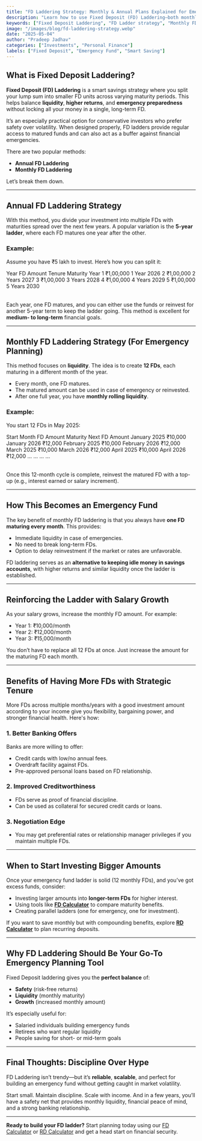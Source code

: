 ---
title: "FD Laddering Strategy: Monthly & Annual Plans Explained for Emergency Funds"
description: "Learn how to use Fixed Deposit (FD) Laddering—both monthly and annual—to build a strategic emergency fund, enjoy liquidity, and gain better banking relationships. Explore how this strategy evolves with your income."
keywords: ["Fixed Deposit Laddering", "FD Ladder strategy", "Monthly FD ladder", "Emergency fund using FDs", "Best FD investment plan", "Wealth building with FDs", "FD maturity planning", "How to ladder fixed deposits", "Bank FD ladder for emergencies", "FD laddering for salaried individuals"]
image: "/images/blog/fd-laddering-strategy.webp"
date: "2025-05-04"
author: "Pradeep Jadhav"
categories: ["Investments", "Personal Finance"]
labels: ["Fixed Deposit", "Emergency Fund", "Smart Saving"]
---

## What is Fixed Deposit Laddering?

**Fixed Deposit (FD) Laddering** is a smart savings strategy where you split your lump sum into smaller FD units across varying maturity periods. This helps balance **liquidity**, **higher returns**, and **emergency preparedness** without locking all your money in a single, long-term FD.

It’s an especially practical option for conservative investors who prefer safety over volatility. When designed properly, FD ladders provide regular access to matured funds and can also act as a buffer against financial emergencies.

There are two popular methods:

- **Annual FD Laddering**
- **Monthly FD Laddering**

Let’s break them down.

---

## Annual FD Laddering Strategy

With this method, you divide your investment into multiple FDs with maturities spread over the next few years. A popular variation is the **5-year ladder**, where each FD matures one year after the other.

### Example:

Assume you have ₹5 lakh to invest. Here’s how you can split it:

<Table>
  <TableHead>
    <TableRow>
      <TableCell>Year</TableCell>
      <TableCell>FD Amount</TableCell>
      <TableCell>Tenure</TableCell>
      <TableCell isLastColumn={true}>Maturity Year</TableCell>
    </TableRow>
  </TableHead>
  <TableBody>
    <TableRow>
      <TableCell>1</TableCell>
      <TableCell>₹1,00,000</TableCell>
      <TableCell>1 Year</TableCell>
      <TableCell isLastColumn={true}>2026</TableCell>
    </TableRow>
    <TableRow>
      <TableCell>2</TableCell>
      <TableCell>₹1,00,000</TableCell>
      <TableCell>2 Years</TableCell>
      <TableCell isLastColumn={true}>2027</TableCell>
    </TableRow>
    <TableRow>
      <TableCell>3</TableCell>
      <TableCell>₹1,00,000</TableCell>
      <TableCell>3 Years</TableCell>
      <TableCell isLastColumn={true}>2028</TableCell>
    </TableRow>
    <TableRow>
      <TableCell>4</TableCell>
      <TableCell>₹1,00,000</TableCell>
      <TableCell>4 Years</TableCell>
      <TableCell isLastColumn={true}>2029</TableCell>
    </TableRow>
    <TableRow>
      <TableCell>5</TableCell>
      <TableCell>₹1,00,000</TableCell>
      <TableCell>5 Years</TableCell>
      <TableCell isLastColumn={true}>2030</TableCell>
    </TableRow>
  </TableBody>
</Table>

Each year, one FD matures, and you can either use the funds or reinvest for another 5-year term to keep the ladder going. This method is excellent for **medium- to long-term** financial goals.

---

## Monthly FD Laddering Strategy (For Emergency Planning)

This method focuses on **liquidity**. The idea is to create **12 FDs**, each maturing in a different month of the year.

- Every month, one FD matures.
- The matured amount can be used in case of emergency or reinvested.
- After one full year, you have **monthly rolling liquidity**.

### Example:

You start 12 FDs in May 2025:

<Table>
  <TableHead>
    <TableRow>
      <TableCell>Start Month</TableCell>
      <TableCell>FD Amount</TableCell>
      <TableCell>Maturity</TableCell>
      <TableCell isLastColumn={true}>Next FD Amount</TableCell>
    </TableRow>
  </TableHead>
  <TableBody>
    <TableRow>
      <TableCell>January 2025</TableCell>
      <TableCell>₹10,000</TableCell>
      <TableCell>January 2026</TableCell>
      <TableCell isLastColumn={true}>₹12,000</TableCell>
    </TableRow>
    <TableRow>
      <TableCell>February 2025</TableCell>
      <TableCell>₹10,000</TableCell>
      <TableCell>February 2026</TableCell>
      <TableCell isLastColumn={true}>₹12,000</TableCell>
    </TableRow>
    <TableRow>
      <TableCell>March 2025</TableCell>
      <TableCell>₹10,000</TableCell>
      <TableCell>March 2026</TableCell>
      <TableCell isLastColumn={true}>₹12,000</TableCell>
    </TableRow>
    <TableRow>
      <TableCell>April 2025</TableCell>
      <TableCell>₹10,000</TableCell>
      <TableCell>April 2026</TableCell>
      <TableCell isLastColumn={true}>₹12,000</TableCell>
    </TableRow>
    <TableRow>
      <TableCell>...</TableCell>
      <TableCell>...</TableCell>
      <TableCell>...</TableCell>
      <TableCell isLastColumn={true}>...</TableCell>
    </TableRow>
  </TableBody>
</Table>

Once this 12-month cycle is complete, reinvest the matured FD with a top-up (e.g., interest earned or salary increment).

---

## How This Becomes an Emergency Fund

The key benefit of monthly FD laddering is that you always have **one FD maturing every month**. This provides:

- Immediate liquidity in case of emergencies.
- No need to break long-term FDs.
- Option to delay reinvestment if the market or rates are unfavorable.

FD laddering serves as an **alternative to keeping idle money in savings accounts**, with higher returns and similar liquidity once the ladder is established.

---

## Reinforcing the Ladder with Salary Growth

As your salary grows, increase the monthly FD amount. For example:

- Year 1: ₹10,000/month
- Year 2: ₹12,000/month
- Year 3: ₹15,000/month

You don’t have to replace all 12 FDs at once. Just increase the amount for the maturing FD each month.

---

## Benefits of Having More FDs with Strategic Tenure

More FDs across multiple months/years with a good investment amount according to your income give you flexibility, bargaining power, and stronger financial health. Here's how:

### 1. **Better Banking Offers**

Banks are more willing to offer:

- Credit cards with low/no annual fees.
- Overdraft facility against FDs.
- Pre-approved personal loans based on FD relationship.

### 2. **Improved Creditworthiness**

- FDs serve as proof of financial discipline.
- Can be used as collateral for secured credit cards or loans.

### 3. **Negotiation Edge**

- You may get preferential rates or relationship manager privileges if you maintain multiple FDs.

---

## When to Start Investing Bigger Amounts

Once your emergency fund ladder is solid (12 monthly FDs), and you’ve got excess funds, consider:

- Investing larger amounts into **longer-term FDs** for higher interest.
- Using tools like **[FD Calculator](/fd-calculator)** to compare maturity benefits.
- Creating parallel ladders (one for emergency, one for investment).

If you want to save monthly but with compounding benefits, explore **[RD Calculator](/rd-calculator)** to plan recurring deposits.

---

## Why FD Laddering Should Be Your Go-To Emergency Planning Tool

Fixed Deposit laddering gives you the **perfect balance** of:

- **Safety** (risk-free returns)
- **Liquidity** (monthly maturity)
- **Growth** (increased monthly amount)

It’s especially useful for:

- Salaried individuals building emergency funds
- Retirees who want regular liquidity
- People saving for short- or mid-term goals

---

## Final Thoughts: Discipline Over Hype

FD Laddering isn’t trendy—but it’s **reliable**, **scalable**, and perfect for building an emergency fund without getting caught in market volatility.

Start small. Maintain discipline. Scale with income. And in a few years, you’ll have a safety net that provides monthly liquidity, financial peace of mind, and a strong banking relationship.

---

**Ready to build your FD ladder?** Start planning today using our [FD Calculator](/fd-calculator) or [RD Calculator](/rd-calculator) and get a head start on financial security.
